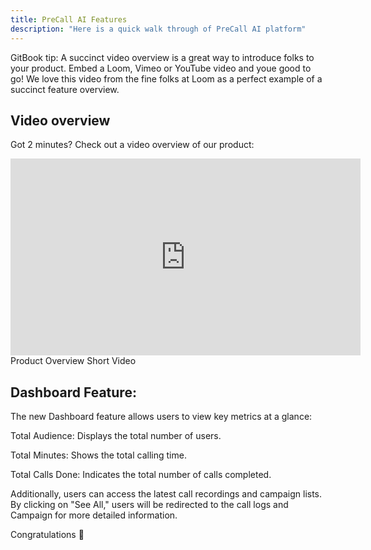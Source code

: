```yaml
---
title: PreCall AI Features
description: "Here is a quick walk through of PreCall AI platform"
---
```


<Note>
  GitBook tip: A succinct video overview is a great way to introduce folks to
  your product. Embed a Loom, Vimeo or YouTube video and youe good to go! We
  love this video from the fine folks at Loom as a perfect example of a succinct
  feature overview.
</Note>

## Video overview

Got 2 minutes? Check out a video overview of our product:

<iframe
  width="560"
  height="315"
  src="https://www.youtube.com/embed/HGvab1Wtsks"
  title="YouTube video player"
  frameBorder="0"
  allow="accelerometer; autoplay; clipboard-write; encrypted-media; gyroscope; picture-in-picture"
  allowFullScreen
  style={{ width: "100%", borderRadius: "0.5rem" }}
>
  {" "}
</iframe>

<div style={{ textAlign: "center" }}>Product Overview Short Video</div>

## Dashboard Feature:

The new Dashboard feature allows users to view key metrics at a glance:

Total Audience: Displays the total number of users.

Total Minutes: Shows the total calling time.

Total Calls Done: Indicates the total number of calls completed.

Additionally, users can access the latest call recordings and campaign lists. By clicking on "See All," users will be redirected to the call logs and Campaign for more detailed information.

Congratulations 👋
